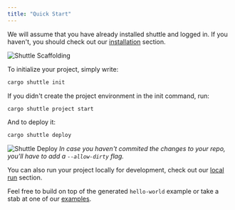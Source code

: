 ```yaml
---
title: "Quick Start"
---
```


We will assume that you have already installed shuttle and logged in.
If you haven't, you should check out our [installation](./installation) section.

![Shuttle Scaffolding](/images/actix-scaffold-demo.gif)

To initialize your project, simply write:

```sh
cargo shuttle init
```

If you didn't create the project environment in the init command, run:

```sh
cargo shuttle project start
```

And to deploy it:

```sh
cargo shuttle deploy
```

![Shuttle Deploy](/images/shuttle-deploy-demo.gif)
*In case you haven't commited the changes to your repo, you'll have to add a `--allow-dirty` flag.*

You can also run your project locally for development, check out our [local run](./local-run) section.

Feel free to build on top of the generated `hello-world` example or take a stab
at one of our [examples](../examples/axum).
